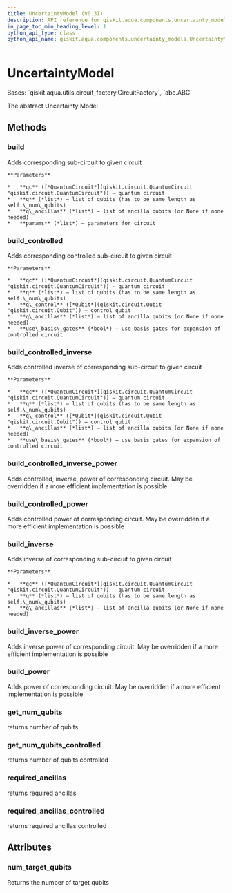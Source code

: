 ```yaml
---
title: UncertaintyModel (v0.31)
description: API reference for qiskit.aqua.components.uncertainty_models.UncertaintyModel in qiskit v0.31
in_page_toc_min_heading_level: 1
python_api_type: class
python_api_name: qiskit.aqua.components.uncertainty_models.UncertaintyModel
---
```


# UncertaintyModel

<Class id="qiskit.aqua.components.uncertainty_models.UncertaintyModel" isDedicatedPage={true} github="https://github.com/qiskit-community/qiskit-aqua/tree/stable/0.9/qiskit/aqua/components/uncertainty_models/uncertainty_model.py" signature="UncertaintyModel(num_target_qubits)" modifiers="class">
  Bases: `qiskit.aqua.utils.circuit_factory.CircuitFactory`, `abc.ABC`

  The abstract Uncertainty Model

  ## Methods

  <span id="qiskit-aqua-components-uncertainty-models-uncertaintymodel-build" />

  ### build

  <Function id="qiskit.aqua.components.uncertainty_models.UncertaintyModel.build" signature="UncertaintyModel.build(qc, q, q_ancillas=None, params=None)" modifiers="abstract">
    Adds corresponding sub-circuit to given circuit

    **Parameters**

    *   **qc** ([*QuantumCircuit*](qiskit.circuit.QuantumCircuit "qiskit.circuit.QuantumCircuit")) – quantum circuit
    *   **q** (*list*) – list of qubits (has to be same length as self.\_num\_qubits)
    *   **q\_ancillas** (*list*) – list of ancilla qubits (or None if none needed)
    *   **params** (*list*) – parameters for circuit
  </Function>

  <span id="qiskit-aqua-components-uncertainty-models-uncertaintymodel-build-controlled" />

  ### build\_controlled

  <Function id="qiskit.aqua.components.uncertainty_models.UncertaintyModel.build_controlled" signature="UncertaintyModel.build_controlled(qc, q, q_control, q_ancillas=None, use_basis_gates=True)">
    Adds corresponding controlled sub-circuit to given circuit

    **Parameters**

    *   **qc** ([*QuantumCircuit*](qiskit.circuit.QuantumCircuit "qiskit.circuit.QuantumCircuit")) – quantum circuit
    *   **q** (*list*) – list of qubits (has to be same length as self.\_num\_qubits)
    *   **q\_control** ([*Qubit*](qiskit.circuit.Qubit "qiskit.circuit.Qubit")) – control qubit
    *   **q\_ancillas** (*list*) – list of ancilla qubits (or None if none needed)
    *   **use\_basis\_gates** (*bool*) – use basis gates for expansion of controlled circuit
  </Function>

  <span id="qiskit-aqua-components-uncertainty-models-uncertaintymodel-build-controlled-inverse" />

  ### build\_controlled\_inverse

  <Function id="qiskit.aqua.components.uncertainty_models.UncertaintyModel.build_controlled_inverse" signature="UncertaintyModel.build_controlled_inverse(qc, q, q_control, q_ancillas=None, use_basis_gates=True)">
    Adds controlled inverse of corresponding sub-circuit to given circuit

    **Parameters**

    *   **qc** ([*QuantumCircuit*](qiskit.circuit.QuantumCircuit "qiskit.circuit.QuantumCircuit")) – quantum circuit
    *   **q** (*list*) – list of qubits (has to be same length as self.\_num\_qubits)
    *   **q\_control** ([*Qubit*](qiskit.circuit.Qubit "qiskit.circuit.Qubit")) – control qubit
    *   **q\_ancillas** (*list*) – list of ancilla qubits (or None if none needed)
    *   **use\_basis\_gates** (*bool*) – use basis gates for expansion of controlled circuit
  </Function>

  <span id="qiskit-aqua-components-uncertainty-models-uncertaintymodel-build-controlled-inverse-power" />

  ### build\_controlled\_inverse\_power

  <Function id="qiskit.aqua.components.uncertainty_models.UncertaintyModel.build_controlled_inverse_power" signature="UncertaintyModel.build_controlled_inverse_power(qc, q, q_control, power, q_ancillas=None, use_basis_gates=True)">
    Adds controlled, inverse, power of corresponding circuit. May be overridden if a more efficient implementation is possible
  </Function>

  <span id="qiskit-aqua-components-uncertainty-models-uncertaintymodel-build-controlled-power" />

  ### build\_controlled\_power

  <Function id="qiskit.aqua.components.uncertainty_models.UncertaintyModel.build_controlled_power" signature="UncertaintyModel.build_controlled_power(qc, q, q_control, power, q_ancillas=None, use_basis_gates=True)">
    Adds controlled power of corresponding circuit. May be overridden if a more efficient implementation is possible
  </Function>

  <span id="qiskit-aqua-components-uncertainty-models-uncertaintymodel-build-inverse" />

  ### build\_inverse

  <Function id="qiskit.aqua.components.uncertainty_models.UncertaintyModel.build_inverse" signature="UncertaintyModel.build_inverse(qc, q, q_ancillas=None)">
    Adds inverse of corresponding sub-circuit to given circuit

    **Parameters**

    *   **qc** ([*QuantumCircuit*](qiskit.circuit.QuantumCircuit "qiskit.circuit.QuantumCircuit")) – quantum circuit
    *   **q** (*list*) – list of qubits (has to be same length as self.\_num\_qubits)
    *   **q\_ancillas** (*list*) – list of ancilla qubits (or None if none needed)
  </Function>

  <span id="qiskit-aqua-components-uncertainty-models-uncertaintymodel-build-inverse-power" />

  ### build\_inverse\_power

  <Function id="qiskit.aqua.components.uncertainty_models.UncertaintyModel.build_inverse_power" signature="UncertaintyModel.build_inverse_power(qc, q, power, q_ancillas=None)">
    Adds inverse power of corresponding circuit. May be overridden if a more efficient implementation is possible
  </Function>

  <span id="qiskit-aqua-components-uncertainty-models-uncertaintymodel-build-power" />

  ### build\_power

  <Function id="qiskit.aqua.components.uncertainty_models.UncertaintyModel.build_power" signature="UncertaintyModel.build_power(qc, q, power, q_ancillas=None)">
    Adds power of corresponding circuit. May be overridden if a more efficient implementation is possible
  </Function>

  <span id="qiskit-aqua-components-uncertainty-models-uncertaintymodel-get-num-qubits" />

  ### get\_num\_qubits

  <Function id="qiskit.aqua.components.uncertainty_models.UncertaintyModel.get_num_qubits" signature="UncertaintyModel.get_num_qubits()">
    returns number of qubits
  </Function>

  <span id="qiskit-aqua-components-uncertainty-models-uncertaintymodel-get-num-qubits-controlled" />

  ### get\_num\_qubits\_controlled

  <Function id="qiskit.aqua.components.uncertainty_models.UncertaintyModel.get_num_qubits_controlled" signature="UncertaintyModel.get_num_qubits_controlled()">
    returns number of qubits controlled
  </Function>

  <span id="qiskit-aqua-components-uncertainty-models-uncertaintymodel-required-ancillas" />

  ### required\_ancillas

  <Function id="qiskit.aqua.components.uncertainty_models.UncertaintyModel.required_ancillas" signature="UncertaintyModel.required_ancillas()">
    returns required ancillas
  </Function>

  <span id="qiskit-aqua-components-uncertainty-models-uncertaintymodel-required-ancillas-controlled" />

  ### required\_ancillas\_controlled

  <Function id="qiskit.aqua.components.uncertainty_models.UncertaintyModel.required_ancillas_controlled" signature="UncertaintyModel.required_ancillas_controlled()">
    returns required ancillas controlled
  </Function>

  ## Attributes

  ### num\_target\_qubits

  <Attribute id="qiskit.aqua.components.uncertainty_models.UncertaintyModel.num_target_qubits">
    Returns the number of target qubits
  </Attribute>
</Class>

